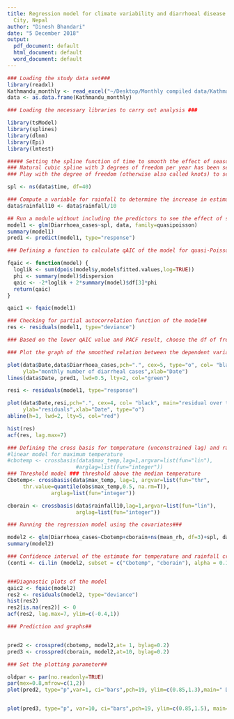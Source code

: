 ```yaml
---
title: Regression model for climate variability and diarrhoeal disease study Kathmandu
  City, Nepal
author: "Dinesh Bhandari"
date: "5 December 2018"
output:
  pdf_document: default
  html_document: default
  word_document: default
---
```


```r

### Loading the study data set###
library(readxl)
Kathmandu_monthly <- read_excel("~/Desktop/Monthly compiled data/Kathmandu_monthly.xls")
data <- as.data.frame(Kathmandu_monthly)
```

```r
### Loading the necessary libraries to carry out analysis ###

library(tsModel)
library(splines)
library(dlnm)
library(Epi)
library(lmtest)
```

```r

##### Setting the spline function of time to smooth the effect of seasonality and long-term variation###
### Natural cubic spline with 3 degrees of freedom per year has been set to account for seasonality and long-term variation###
### Play with the degree of freedom (otherwise also called knots) to see the change in the final qAIC value of the model###

spl <- ns(data$time, df=40)

### Compute a variable for rainfall to determine the increase in estimate per 10 mm rise in precipitation##
data$rainfall10 <- data$rainfall/10

## Run a module without including the predictors to see the effect of smoothing (null model)###
model1 <- glm(Diarrhoea_cases~spl, data, family=quasipoisson)
summary(model1)
pred1 <- predict(model1, type="response")

```

```r
### Defining a function to calculate qAIC of the model for quasi-Poisson distribution##

fqaic <- function(model) {
  loglik <- sum(dpois(model$y,model$fitted.values,log=TRUE))
  phi <- summary(model)$dispersion
  qaic <- -2*loglik + 2*summary(model)$df[3]*phi
  return(qaic)
}

qaic1 <- fqaic(model1)

### Checking for partial autocorrelation function of the model##
res <- residuals(model1, type="deviance")

### Based on the lower qAIC value and PACF result, choose the df of freedom for spline smoothing that minimizes the qAIC value and residual autocorrelation function.

```


```r
### Plot the graph of the smoothed relation between the dependent variable and Date###

plot(data$Date,data$Diarrhoea_cases,pch=".", cex=5, type="o", col= "black", main="flexible cubic spline",
     ylab="monthly number of diarrheal cases",xlab="Date")
lines(data$Date, pred1, lwd=0.5, lty=2, col="green")

resi <- residuals(model1, type="response")

plot(data$Date,resi,pch=".", cex=4, col= "black", main="residual over time",
     ylab="residuals",xlab="Date", type="o")
abline(h=1, lwd=2, lty=5, col="red")

hist(res)
acf(res, lag.max=7)

```

```r
### Defining the cross basis for temperature (unconstrained lag) and rainfall variables###
#linear model for maximum temperature
#cbotemp <- crossbasis(data$max_temp,lag=1,argvar=list(fun="lin"),
                      #arglag=list(fun="integer"))
### Threshold model ### threshold above the median temperature
Cbotemp<- crossbasis(data$max_temp, lag=1, argvar=list(fun="thr",
     thr.value=quantile(obs$max_temp,0.5, na.rm=T)), 
              arglag=list(fun="integer"))

cborain <- crossbasis(data$rainfall10,lag=1,argvar=list(fun="lin"),
                      arglag=list(fun="integer"))

### Running the regression model using the covariates###

model2 <- glm(Diarrhoea_cases~Cbotemp+cborain+ns(mean_rh, df=3)+spl, data, family=quasipoisson)
summary(model2)

### Confidence interval of the estimate for temperature and rainfall cross basis##
(conti <- ci.lin (model2, subset = c("Cbotemp", "cborain"), alpha = 0.1, Exp=T))


###Diagnostic plots of the model
qaic2 <- fqaic(model2)
res2 <- residuals(model2, type="deviance")
hist(res2)
res2[is.na(res2)] <- 0
acf(res2, lag.max=7, ylim=c(-0.4,1))
```




```r
### Prediction and graphs##


pred2 <- crosspred(cbotemp, model2,at= 1, bylag=0.2)
pred3 <- crosspred(cborain, model2,at=10, bylag=0.2)

### Set the plotting parameter##

oldpar <- par(no.readonly=TRUE)
par(mex=0.8,mfrow=c(1,2))
plot(pred2, type="p",var=1, ci="bars",pch=19, ylim=c(0.85,1.3),main=" Distributed lag model for temperature", xlab= "Lag months", ylab="RR and 95% CI per 1 degree increase in max_temp", col="red")


plot(pred3, type="p", var=10, ci="bars",pch=19, ylim=c(0.85,1.5), main=" Distributed lag model for rainfall", xlab= "Lag months", ylab="RR and 95% CI per 10 mm increase in rainfall", col="green")


```


